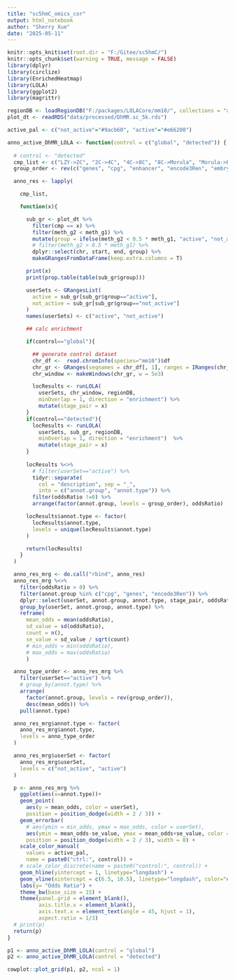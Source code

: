 ```yaml
---
title: "sc5hmC_omics_cor"
output: html_notebook
author: "Sherry Xue"
date: "2025-05-11"
---
```


```r
knitr::opts_knit$set(root.dir = "F:/Gitee/sc5hmC/")
knitr::opts_chunk$set(warning = TRUE, message = FALSE)
library(dplyr)
library(circlize)
library(EnrichedHeatmap)
library(LOLA)
library(ggplot2)
library(magrittr)
```

```r
regionDB <- loadRegionDB("F:/packages/LOLACore/mm10/", collections = "annotatr")
plot_dt <- readRDS("data/processed/DhMR.sc_5k.rds")
```

```r
active_pal <- c("not_active"="#9acb60", "active"="#e66200")
```

```r
anno_active_DhMR_LOLA <- function(control = c("global", "detected")) {
  
  # control <- "detected"  
  cmp_list <- c("LZY->2C", "2C->4C", "4C->8C", "8C->Morula", "Morula->Blast")
  group_order <- rev(c("genes", "cpg", "enhancer", "encode3Ren", "embryo"))

  anno_res <- lapply(

    cmp_list,

    function(x){

      sub_gr <- plot_dt %>%
        filter(cmp == x) %>%
        filter(meth_g2 < meth_g1) %>%
        mutate(group = ifelse(meth_g2 < 0.5 * meth_g1, "active", "not_active")) %>%
        # filter(meth_g2 > 0.5 * meth_g1) %>%
        dplyr::select(chr, start, end, group) %>%
        makeGRangesFromDataFrame(keep.extra.columns = T)

      print(x)
      print(prop.table(table(sub_gr$group)))

      userSets <- GRangesList(
        active = sub_gr[sub_gr$group=="active"],
        not_active = sub_gr[sub_gr$group=="not_active"]
      )
      names(userSets) <- c("active", "not_active")

      ## calc enrichment

      if(control=="global"){

        ## generate control dataset
        chr_df <-  read.chromInfo(species="mm10")$df
        chr_gr <- GRanges(seqnames = chr_df[, 1], ranges = IRanges(chr_df[, 2] + 1, chr_df[, 3]))
        chr_window <- makeWindows(chr_gr, w = 5e3)

        locResults <- runLOLA(
          userSets, chr_window, regionDB,
          minOverlap = 1, direction = "enrichment") %>%
          mutate(stage_pair = x)
      }
      if(control=="detected"){
        locResults <- runLOLA(
          userSets, sub_gr, regionDB,
          minOverlap = 1, direction = "enrichment")  %>%
          mutate(stage_pair = x)
      }
      
      locResults %<>%
        # filter(userSet=="active") %>%
        tidyr::separate(
          col = "description", sep = "_",
          into = c("annot.group", "annot.type")) %>%
        filter(oddsRatio !=0) %>%
        arrange(factor(annot.group, levels = group_order), oddsRatio)

      locResults$annot.type <- factor(
        locResults$annot.type,
        levels = unique(locResults$annot.type)
      )

      return(locResults)
    }
  )

  anno_res_mrg <- do.call("rbind", anno_res)
  anno_res_mrg %<>%
    filter(oddsRatio > 0) %>%
    filter(annot.group %in% c("cpg", "genes", "encode3Ren")) %>%
    dplyr::select(userSet, annot.group, annot.type, stage_pair, oddsRatio) %>%
    group_by(userSet, annot.group, annot.type) %>%
    reframe(
      mean_odds = mean(oddsRatio),
      sd_value = sd(oddsRatio),
      count = n(),
      se_value = sd_value / sqrt(count)
      # min_odds = min(oddsRatio),
      # max_odds = max(oddsRatio)
      )

  anno_type_order <- anno_res_mrg %>%
    filter(userSet=="active") %>%
    # group_by(annot.type) %>%
    arrange(
      factor(annot.group, levels = rev(group_order)),
      desc(mean_odds)) %>%
    pull(annot.type)

  anno_res_mrg$annot.type <- factor(
    anno_res_mrg$annot.type,
    levels = anno_type_order
  )

  anno_res_mrg$userSet <- factor(
    anno_res_mrg$userSet,
    levels = c("not_active", "active")
  )

  p <- anno_res_mrg %>%
    ggplot(aes(x=annot.type))+
    geom_point(
      aes(y = mean_odds, color = userSet),
      position = position_dodge(width = 2 / 3)) +
    geom_errorbar(
      # aes(ymin = min_odds, ymax = max_odds, color = userSet),
      aes(ymin = mean_odds-se_value, ymax = mean_odds+se_value, color = userSet),
      position = position_dodge(width = 2 / 3), width = 0) +
    scale_color_manual(
      values = active_pal,
      name = paste0("ctrl:", control)) +
    # scale_color_discrete(name = paste0("control:", control)) +
    geom_hline(yintercept = 1, linetype="longdash") +
    geom_vline(xintercept = c(6.5, 10.5), linetype="longdash", color="#a9aaad") +
    labs(y= "Odds Ratio") +
    theme_bw(base_size = 15) +
    theme(panel.grid = element_blank(),
          axis.title.x = element_blank(),
          axis.text.x = element_text(angle = 45, hjust = 1),
          aspect.ratio = 1/3)
  # print(p)
  return(p)
}

p1 <- anno_active_DhMR_LOLA(control = "global")
p2 <- anno_active_DhMR_LOLA(control = "detected")

cowplot::plot_grid(p1, p2, ncol = 1)
```

